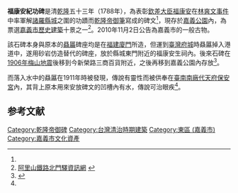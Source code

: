 {{tw monument
|name=清高宗敕建福康安等功臣生祠碑記
|formername=
|image=嘉義公園福康安紀功碑.jpg
|imagename=
|othername=
|formalname=
|date =2010年11月2日
|level=一般古物
|class=古物
|time={{QIN}}[[乾隆|乾隆]]五十三年（1788年）
|location={{ROC-TW}}嘉義市東區嘉義公園內
|quantity =1件
|reg_url=https://nchdb.boch.gov.tw/assets/overview/antiquity/20101102000002
}}
'''福康安紀功碑'''是清[[乾隆|乾隆]]五十三年（1788年），為表彰[[欽差大臣|欽差大臣]][[福康安|福康安]]在[[林爽文事件|林爽文事件]]中率軍解[[諸羅縣城|諸羅縣城]]之圍的功蹟而[[乾隆帝|乾隆帝]][[御筆|御筆]]寫成的碑文<ref name="志"/>，現存於[[嘉義公園|嘉義公園]]內，為票選[[嘉義市歷史建築|嘉義市歷史建築]]十景之一<ref>[http://www.cabcy.gov.tw/alishan/m6-2.htm 阿里山鐵路北門驛資訊網] {{webarchive|url=https://web.archive.org/web/20121114005016/http://www.cabcy.gov.tw/alishan/m6-2.htm |date=2012-11-14 }}</ref>。2010年11月2日公告為嘉義市的一般古物{{r|文}}。

該石碑本身與原本的[[贔屭|贔屭]]碑座均是在[[福建|福建]][[廈門|廈門]]所造，但運到[[臺灣府城|臺灣府城]]時贔屭掉入港道中，遂用砂岩仿造替代的碑座，放於縣城東門附近的福康安生祠內。後來石碑在[[1906年梅山地震|1906年梅山地震]]後移到今新榮路三商百貨附近，之後再移到嘉義公園內存放<ref name="志">{{cite book|author=吳育臻  |title=《嘉義市志·人文地理志》 |year=2002 |publisher=嘉義市政府 |isbn=957-01-2591-8 |pages=175、176頁 }}</ref>。

而落入水中的贔屭在1911年時被發現，傳說有靈性而被供奉在[[臺南|臺南]][[南廠代天府保安宮|南廠代天府保安宮]]內，其背上原本用來安放碑文的凹槽內有水，傳說可治眼疾<ref name="志"/>。

== 参考文献 ==
{{Reflist|refs=
<ref name="文">{{cite web|url=https://nchdb.boch.gov.tw/assets/overview/antiquity/20101102000002 |title=清高宗敕建福康安等功臣生祠碑記 |work=國家文化資產網 |publisher=文化部文化資產局}}</ref>
}}

[[Category:乾隆帝御碑|Category:乾隆帝御碑]]
[[Category:台灣清治時期建築|Category:台灣清治時期建築]]
[[Category:東區_(嘉義市)|Category:東區 (嘉義市)]]
[[Category:嘉義市文化資產|Category:嘉義市文化資產]]